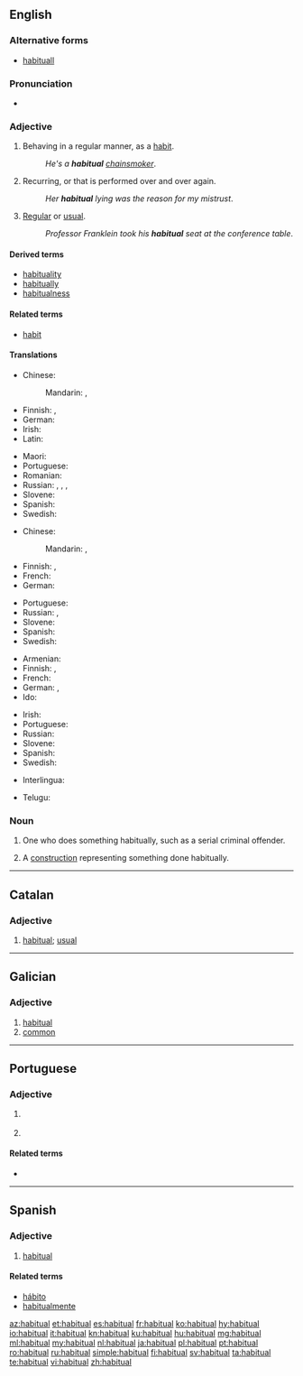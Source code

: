 ==English==

===Alternative forms===
* [[habituall]] {{qualifier|obsolete}}

===Pronunciation===
* {{audio|en-us-habitual.ogg|Audio (US)|lang=en}}

===Adjective===
{{en-adj}}

# Behaving in a regular manner, as a [[habit]].
#: ''He's a '''habitual''' [[chain-smoke|chainsmoker]]''.
# Recurring, or that is performed over and over again.
#: ''Her '''habitual''' lying was the reason for my mistrust''.
# [[regular|Regular]] or [[usual]].
#: ''Professor Franklein took his '''habitual''' seat at the conference table''.

====Derived terms====
* [[habituality]]
* [[habitually]]
* [[habitualness]]

====Related terms====
* [[habit]]

====Translations====
{{trans-top|behaving in a regular manner, as a habit}}
* Chinese:
*: Mandarin: {{t+|cmn|習慣|alt=習慣的|sc=Hani}}, {{t+|cmn|习惯|tr=xíguàn de|alt=习惯的|sc=Hani}}
* Finnish: {{t+|fi|tapa|alt=tapa-}}, {{t+|fi|tavanomainen}}
* German: {{t+|de|gewohnt}}
* Irish: {{t|ga|rialta}}
* Latin: {{t|la|habitualis}}
{{trans-mid}}
* Maori: {{t|mi|matatau}}
* Portuguese: {{t+|pt|habitual}}
* Romanian: {{t|ro|de obicei}}
* Russian: {{t+|ru|привы́чный}}, {{t+|ru|зая́длый}} {{qualifier|e.g. smoker}}, {{t|ru|пристрасти́вшийся}}, {{t+|ru|закорене́лый}}
* Slovene: {{t|sl|običájen}}
* Spanish: {{t+|es|habitual}}
* Swedish: {{t|sv|vanemässig}}
{{trans-bottom}}

{{trans-top|recurring, or that is performed over and over again}}
* Chinese:
*: Mandarin: {{t+|cmn|慣常|alt=慣常的|sc=Hani}}, {{t+|cmn|惯常|tr=guàncháng de|alt=惯常的|sc=Hani}}
* Finnish: {{t+|fi|tavanomainen}}, {{t+|fi|jatkuva}}
* French: {{t+|fr|habituel}}
* German: {{t+|de|gewohnt}}
{{trans-mid}}
* Portuguese: {{t+|pt|habitual}}
* Russian: {{t+|ru|привы́чный}}, {{t+|ru|обы́чный}}
* Slovene: {{t|sl|običájen}}
* Spanish: {{t+|es|habitual}}
* Swedish: {{t|sv|vanemässig}}
{{trans-bottom}}

{{trans-top|being regular or usual}}
* Armenian: {{t|hy|սովորական}}
* Finnish: {{t+|fi|tavanomainen}}, {{t+|fi|tavallinen}}
* French: {{t+|fr|habituel}}
* German: {{t+|de|gewohnt}}, {{t+|de|gewöhnlich}}
* Ido: {{t+|io|kustumala}}
{{trans-mid}}
* Irish: {{t|ga|rialta}}
* Portuguese: {{t+|pt|habitual}}
* Russian: {{t+|ru|обы́чный}}
* Slovene: {{t|sl|običájen}}
* Spanish: {{t+|es|habitual}}
* Swedish: {{t+|sv|vanlig}}
{{trans-bottom}}

{{checktrans-top}}
* Interlingua: {{t-check|ia|habitual}}
{{trans-mid}}
* Telugu: {{t-check|te|అలవాటుగా}}
{{trans-bottom}}

===Noun===
{{en-noun}}

# One who does something habitually, such as a serial criminal offender.
# {{cx|grammar|lang=en}} A [[construction]] representing something done habitually.

----

==Catalan==

===Adjective===
{{ca-adj|mf}}

# [[#English|habitual]]; [[usual]]

----

==Galician==

===Adjective===
{{gl-adj|f=habitual|pl=habituais}}

# [[#English|habitual]]
# [[common]]

----

==Portuguese==

===Adjective===
{{pt-adj|habitua|l}}

# {{l|en|habitual}} {{gloss|behaving in a regular manner, as a habit}}
# {{l|en|habitual}} {{gloss|recurring, or that is performed over and over again}}

====Related terms====
* {{l|pt|hábito}}

----

==Spanish==

===Adjective===
{{es-adj|pl=habituales}}

# [[#English|habitual]]

====Related terms====
* [[hábito]]
* [[habitualmente]]

[[az:habitual]]
[[et:habitual]]
[[es:habitual]]
[[fr:habitual]]
[[ko:habitual]]
[[hy:habitual]]
[[io:habitual]]
[[it:habitual]]
[[kn:habitual]]
[[ku:habitual]]
[[hu:habitual]]
[[mg:habitual]]
[[ml:habitual]]
[[my:habitual]]
[[nl:habitual]]
[[ja:habitual]]
[[pl:habitual]]
[[pt:habitual]]
[[ro:habitual]]
[[ru:habitual]]
[[simple:habitual]]
[[fi:habitual]]
[[sv:habitual]]
[[ta:habitual]]
[[te:habitual]]
[[vi:habitual]]
[[zh:habitual]]